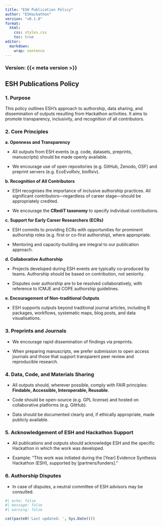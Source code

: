 ```yaml
---
title: "ESH Publication Policy"
author: "ESHackathon"
version: "v0.1.0"
format:
  html:
    css: styles.css
    toc: true
editor: 
  markdown: 
    wrap: sentence
---
```


### Version: {{< meta version >}}

## **ESH Publications Policy**

### **1. Purpose**

This policy outlines ESH’s approach to authorship, data sharing, and dissemination of outputs resulting from Hackathon activities.
It aims to promote transparency, inclusivity, and recognition of all contributors.

### **2. Core Principles**

**a. Openness and Transparency**

-   All outputs from ESH events (e.g. code, datasets, preprints, manuscripts) should be made openly available.

-   We encourage use of open repositories (e.g. GitHub, Zenodo, OSF) and preprint servers (e.g. EcoEvoRxiv, bioRxiv).\

**b. Recognition of All Contributors**

-   ESH recognises the importance of inclusive authorship practices.
    All significant contributors—regardless of career stage—should be appropriately credited.

-   We encourage the **CRediT taxonomy** to specify individual contributions.

**c. Support for Early Career Researchers (ECRs)**

-   ESH commits to providing ECRs with opportunities for prominent authorship roles (e.g. first or co-first authorship), where appropriate.

-   Mentoring and capacity-building are integral to our publication approach.

**d. Collaborative Authorship**

-   Projects developed during ESH events are typically co-produced by teams.
    Authorship should be based on contribution, not seniority.

-   Disputes over authorship are to be resolved collaboratively, with reference to ICMJE and COPE authorship guidelines.

**e. Encouragement of Non-traditional Outputs**

-   ESH supports outputs beyond traditional journal articles, including R packages, workflows, systematic maps, blog posts, and data visualisations.

### **3. Preprints and Journals**

-   We encourage rapid dissemination of findings via preprints.

-   When preparing manuscripts, we prefer submission to open access journals and those that support transparent peer review and reproducible research.

### **4. Data, Code, and Materials Sharing**

-   All outputs should, wherever possible, comply with FAIR principles: **Findable, Accessible, Interoperable, Reusable**.

-   Code should be open-source (e.g. GPL license) and hosted on collaborative platforms (e.g. GitHub).

-   Data should be documented clearly and, if ethically appropriate, made publicly available.\

### **5. Acknowledgement of ESH and Hackathon Support**

-   All publications and outputs should acknowledge ESH and the specific Hackathon in which the work was developed.

-   Example: “This work was initiated during the \[Year\] Evidence Synthesis Hackathon (ESH), supported by \[partners/funders\].”\

### **6. Authorship Disputes**

-   In case of disputes, a neutral committee of ESH advisors may be consulted.

::: footer
```r
#| echo: false
#| message: false 
#| warning: false 

cat(paste0('Last updated: ', Sys.Date()))
```
:::
